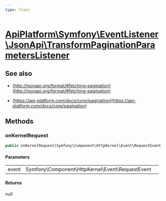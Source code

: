 ```yaml
---
type: Class
---
```


# [ApiPlatform\Symfony\EventListener\JsonApi\TransformPaginationParametersListener](/docs/reference/Symfony/EventListener/JsonApi/TransformPaginationParametersListener)

## See also
- [http://jsonapi.org/format/#fetching-pagination](http://jsonapi.org/format/#fetching-pagination)

- [https://api-platform.com/docs/core/pagination](https://api-platform.com/docs/core/pagination)


## Methods

### onKernelRequest



```php
public onKernelRequest(Symfony\Component\HttpKernel\Event\RequestEvent $event): null
```

#### Parameters

<table><tbody>
<tr><td>event</td><td>Symfony\Component\HttpKernel\Event\RequestEvent</td><td></td></tr>
</tbody>
</table>

#### Returns

null
